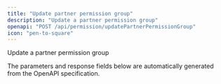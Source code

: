 ```yaml
---
title: "Update partner permission group"
description: "Update a partner permission group"
openapi: "POST /api/permission/updatePartnerPermissionGroup"
icon: "pen-to-square"
---
```


Update a partner permission group

<Note>
The parameters and response fields below are automatically generated from the OpenAPI specification.
</Note>
